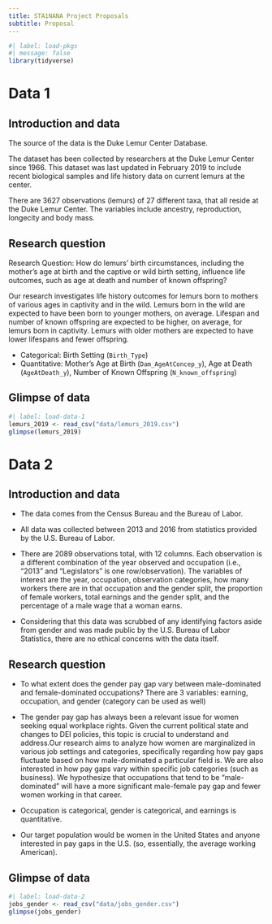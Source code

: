 ```yaml
---
title: STA1NANA Project Proposals
subtitle: Proposal
---
```


```r
#| label: load-pkgs
#| message: false
library(tidyverse)
```

# Data 1

## Introduction and data

The source of the data is the Duke Lemur Center Database.

The dataset has been collected by researchers at the Duke Lemur Center since 1966.
This dataset was last updated in February 2019 to include recent biological samples and life history data on current lemurs at the center.

There are 3627 observations (lemurs) of 27 different taxa, that all reside at the Duke Lemur Center.
The variables include ancestry, reproduction, longecity and body mass.

## Research question

Research Question: How do lemurs’ birth circumstances, including the mother’s age at birth and the captive or wild birth setting, influence life outcomes, such as age at death and number of known offspring?

Our research investigates life history outcomes for lemurs born to mothers of various ages in captivity and in the wild.
Lemurs born in the wild are expected to have been born to younger mothers, on average.
Lifespan and number of known offspring are expected to be higher, on average, for lemurs born in captivity.
Lemurs with older mothers are expected to have lower lifespans and fewer offspring.

-   Categorical: Birth Setting (`Birth_Type`)
-   Quantitative: Mother’s Age at Birth (`Dam_AgeAtConcep_y`), Age at Death (`AgeAtDeath_y`), Number of Known Offspring (`N_known_offspring`)

## Glimpse of data

```r
#| label: load-data-1
lemurs_2019 <- read_csv("data/lemurs_2019.csv")
glimpse(lemurs_2019)
```

# Data 2

## Introduction and data

-   The data comes from the Census Bureau and the Bureau of Labor.

-   All data was collected between 2013 and 2016 from statistics provided by the U.S. Bureau of Labor.

-   There are 2089 observations total, with 12 columns. Each observation is a different combination of the year observed and occupation (i.e., “2013” and “Legislators” is one row/observation).
The variables of interest are the year, occupation, observation categories, how many workers there are in that occupation and the gender split, the proportion of female workers, total earnings and the gender split, and the percentage of a male wage that a woman earns.

- Considering that this data was scrubbed of any identifying factors aside from gender and was made public by the U.S. Bureau of Labor Statistics, there are no ethical concerns with the data itself.

## Research question

-   To what extent does the gender pay gap vary between male-dominated and female-dominated occupations? There are 3 variables: earning, occupation, and gender (category can be used as well)

-   The gender pay gap has always been a relevant issue for women seeking equal workplace rights. Given the current political state and changes to DEI policies, this topic is crucial to understand and address.Our research aims to analyze how women are marginalized in various job settings and categories, specifically regarding how pay gaps fluctuate based on how male-dominated a particular field is. We are also interested in how pay gaps vary within specific job categories (such as business). We hypothesize that occupations that tend to be “male-dominated” will have a more significant male-female pay gap and fewer women working in that career.

-   Occupation is categorical, gender is categorical, and earnings is quantitative.

- Our target population would be women in the United States and anyone interested in pay gaps in the U.S. (so, essentially, the average working American).


## Glimpse of data

```r
#| label: load-data-2
jobs_gender <- read_csv("data/jobs_gender.csv")
glimpse(jobs_gender)
```
